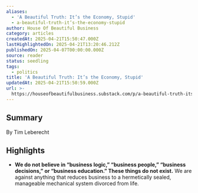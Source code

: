 ```yaml
---
aliases:
  - 'A Beautiful Truth: It’s the Economy, Stupid'
  - a-beautiful-truth-it’s-the-economy-stupid
author: House Of Beautiful Business
category: articles
createdAt: 2025-04-21T15:50:47.000Z
lastHighlightedOn: 2025-04-21T13:20:46.212Z
publishedOn: 2025-04-07T00:00:00.000Z
source: reader
status: seedling
tags:
  - politics
title: 'A Beautiful Truth: It’s the Economy, Stupid'
updatedAt: 2025-04-21T15:50:59.000Z
url: >-
  https://houseofbeautifulbusiness.substack.com/p/a-beautiful-truth-its-the-economy?utm_source=post-email-title&publication_id=3771609&post_id=160767303&utm_campaign=email-post-title&isFreemail=true&r=31t9d7&triedRedirect=true&utm_medium=email
---
```

## Summary

By Tim Leberecht

## Highlights

- **We do not believe in “business logic,” “business people,” “business decisions,” or “business education.” These things do not exist.** We are against anything that reduces business to a hermetically sealed, manageable mechanical system divorced from life.
